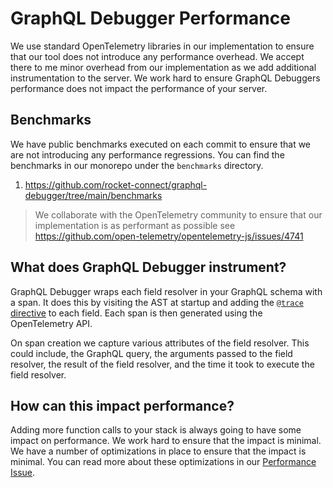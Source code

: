 # GraphQL Debugger Performance

We use standard OpenTelemetry libraries in our implementation to ensure that our tool does not introduce any performance overhead. We accept there to me minor overhead from our implementation as we add additional instrumentation to the server. We work hard to ensure GraphQL Debuggers performance does not impact the performance of your server.

## Benchmarks

We have public benchmarks executed on each commit to ensure that we are not introducing any performance regressions. You can find the benchmarks in our monorepo under the `benchmarks` directory.

1. https://github.com/rocket-connect/graphql-debugger/tree/main/benchmarks

> We collaborate with the OpenTelemetry community to ensure that our implementation is as performant as possible see https://github.com/open-telemetry/opentelemetry-js/issues/4741

## What does GraphQL Debugger instrument?

GraphQL Debugger wraps each field resolver in your GraphQL schema with a span. It does this by visiting the AST at startup and adding the [`@trace` directive](/docs/packages/trace-directive) to each field. Each span is then generated using the OpenTelemetry API.

On span creation we capture various attributes of the field resolver. This could include, the GraphQL query, the arguments passed to the field resolver, the result of the field resolver, and the time it took to execute the field resolver.

## How can this impact performance?

Adding more function calls to your stack is always going to have some impact on performance. We work hard to ensure that the impact is minimal. We have a number of optimizations in place to ensure that the impact is minimal. You can read more about these optimizations in our [Performance Issue](https://github.com/rocket-connect/graphql-debugger/issues/322).